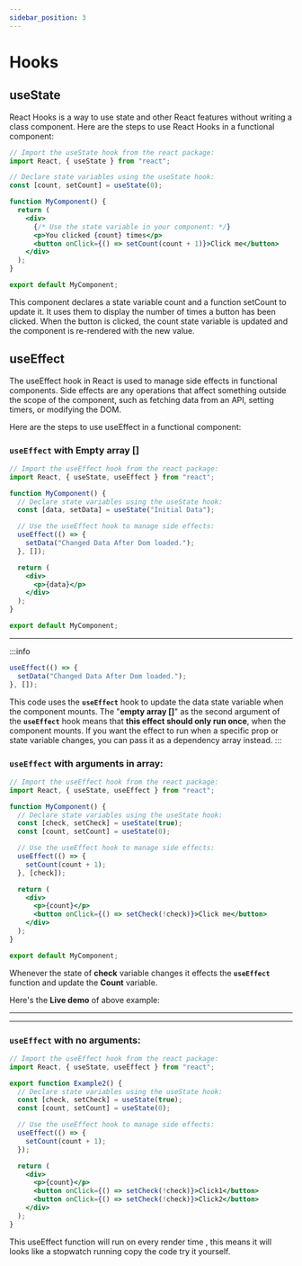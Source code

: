 ```yaml
---
sidebar_position: 3
---
```


# Hooks

## useState

React Hooks is a way to use state and other React features without writing a class component. Here are the steps to use React Hooks in a functional component:

```jsx title="App.js"
// Import the useState hook from the react package:
import React, { useState } from "react";

// Declare state variables using the useState hook:
const [count, setCount] = useState(0);

function MyComponent() {
  return (
    <div>
      {/* Use the state variable in your component: */}
      <p>You clicked {count} times</p>
      <button onClick={() => setCount(count + 1)}>Click me</button>
    </div>
  );
}

export default MyComponent;
```

This component declares a state variable count and a function setCount to update it. It uses them to display the number of times a button has been clicked. When the button is clicked, the count state variable is updated and the component is re-rendered with the new value.

## useEffect

The useEffect hook in React is used to manage side effects in functional components. Side effects are any operations that affect something outside the scope of the component, such as fetching data from an API, setting timers, or modifying the DOM.

Here are the steps to use useEffect in a functional component:

### **`useEffect`** with Empty array []

```jsx title="App.js"
// Import the useEffect hook from the react package:
import React, { useState, useEffect } from "react";

function MyComponent() {
  // Declare state variables using the useState hook:
  const [data, setData] = useState("Initial Data");

  // Use the useEffect hook to manage side effects:
  useEffect(() => {
    setData("Changed Data After Dom loaded.");
  }, []);

  return (
    <div>
      <p>{data}</p>
    </div>
  );
}

export default MyComponent;
```

---

:::info

```jsx
useEffect(() => {
  setData("Changed Data After Dom loaded.");
}, []);
```

This code uses the **`useEffect`** hook to update the data state variable when the component mounts. The "**empty array []**" as the second argument of the **`useEffect`** hook means that **this effect should only run once**, when the component mounts. If you want the effect to run when a specific prop or state variable changes, you can pass it as a dependency array instead.
:::

### **`useEffect`** with arguments in array:

```jsx title="App.js"
// Import the useEffect hook from the react package:
import React, { useState, useEffect } from "react";

function MyComponent() {
  // Declare state variables using the useState hook:
  const [check, setCheck] = useState(true);
  const [count, setCount] = useState(0);

  // Use the useEffect hook to manage side effects:
  useEffect(() => {
    setCount(count + 1);
  }, [check]);

  return (
    <div>
      <p>{count}</p>
      <button onClick={() => setCheck(!check)}>Click me</button>
    </div>
  );
}

export default MyComponent;
```
Whenever the state of **check** variable changes it effects the **`useEffect`** function and update the **Count** variable.

Here's the **Live demo** of above example:



---

<Example1></Example1>

---

### **`useEffect`** with no arguments:

```jsx title="App.js"
// Import the useEffect hook from the react package:
import React, { useState, useEffect } from "react";

export function Example2() {
  // Declare state variables using the useState hook:
  const [check, setCheck] = useState(true);
  const [count, setCount] = useState(0);

  // Use the useEffect hook to manage side effects:
  useEffect(() => {
    setCount(count + 1);
  });

  return (
    <div>
      <p>{count}</p>
      <button onClick={() => setCheck(!check)}>Click1</button>
      <button onClick={() => setCheck(!check)}>Click2</button>
    </div>
  );
}
```

This useEffect function will run on every render time , this means it will looks like a stopwatch running copy the code try it yourself.
